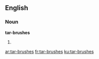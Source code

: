 ==English==

===Noun===
'''tar-brushes'''

# {{plural of|[[tar-brush]]}}

[[ar:tar-brushes]]
[[fr:tar-brushes]]
[[ku:tar-brushes]]